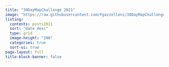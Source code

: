 ```yaml
---
title: "30DayMapChallenge 2021"
image: "https://raw.githubusercontent.com/Fgazzelloni/30DayMapChallenge/master/2021/collage/collage2021.png"
listing: 
  contents: posts2021
  sort: "date desc"
  type: grid
  image-height: "200"
  categories: true
  sort-ui: true
page-layout: full
title-block-banner: false
---
```


